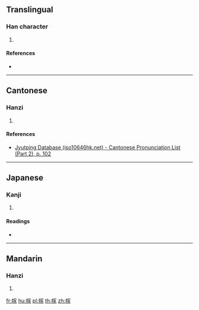 ==Translingual==

===Han character===
{{Han char|rn=50|rad=巾|as=10|sn=13|four=43232|canj=LBJMO|ids=⿰巾家}}

# {{defn|Han|sort=巾10}}

====References====
* {{Han ref|kx=0335.060|dkj=09026|dj=0642.070|hdz=10751.020|uh=5E4F|ud=24143|bh=DD58|bd=56664}}

----

==Cantonese==

===Hanzi===
{{yue-hanzi|jyut=[[gaa3]]|y=ga3}}

# {{defn|lang=yue|sort=巾10}}

====References====
* [http://www.iso10646hk.net/jp/document/download.jsp Jyutping Database (iso10646hk.net) - Cantonese Pronunciation List (Part 2), p. 102]

----

==Japanese==

===Kanji===
{{ja-kanji|grade=|rs=巾10}}

# {{defn|lang=ja|sort=巾10}}

====Readings====
* {{ja-readings|on=[[か]] (ka), [[け]] (ke)|kun=}}

----

==Mandarin==

===Hanzi===
{{cmn-hanzi|pin=[[jià]] ([[jia4]])|wg=chia<sup>4</sup>}}

# {{defn|lang=cmn|sort=巾10}}

[[fr:幏]]
[[hu:幏]]
[[pl:幏]]
[[th:幏]]
[[zh:幏]]